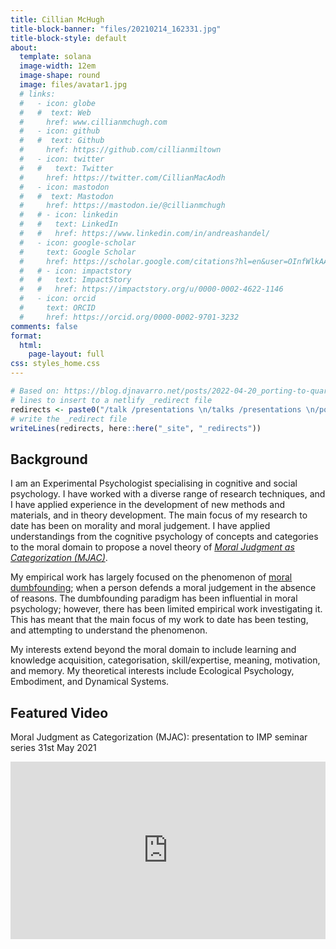 ```yaml
---
title: Cillian McHugh
title-block-banner: "files/20210214_162331.jpg"
title-block-style: default
about:
  template: solana
  image-width: 12em
  image-shape: round
  image: files/avatar1.jpg
  # links:
  #   - icon: globe
  #   #  text: Web
  #     href: www.cillianmchugh.com
  #   - icon: github
  #   #  text: Github
  #     href: https://github.com/cillianmiltown
  #   - icon: twitter
  #   #   text: Twitter
  #     href: https://twitter.com/CillianMacAodh
  #   - icon: mastodon
  #   #  text: Mastodon
  #     href: https://mastodon.ie/@cillianmchugh
  #   # - icon: linkedin
  #   #   text: LinkedIn
  #   #   href: https://www.linkedin.com/in/andreashandel/
  #   - icon: google-scholar
  #     text: Google Scholar
  #     href: https://scholar.google.com/citations?hl=en&user=OInfWlkAAAAJ
  #   # - icon: impactstory
  #   #   text: ImpactStory
  #   #   href: https://impactstory.org/u/0000-0002-4622-1146
  #   - icon: orcid
  #     text: ORCID
  #     href: https://orcid.org/0000-0002-9701-3232
comments: false
format: 
  html:
    page-layout: full
css: styles_home.css
---
```


```r
# Based on: https://blog.djnavarro.net/posts/2022-04-20_porting-to-quarto/#netlify-redirects
# lines to insert to a netlify _redirect file
redirects <- paste0("/talk /presentations \n/talks /presentations \n/post /posts")
# write the _redirect file
writeLines(redirects, here::here("_site", "_redirects"))

```


## Background


I am an Experimental Psychologist specialising in cognitive and social psychology. I have worked with a diverse range of research techniques, and I have applied experience in the development of new methods and materials, and in theory development. The main focus of my research to date has been on morality and moral judgement. I have applied understandings from the cognitive psychology of concepts and categories to the moral domain to propose a novel theory of [*Moral Judgment as Categorization (MJAC)*](https://www.cillianmchugh.com/publication/moral-judgment-as-categorization). 

My empirical work has largely focused on the phenomenon of [moral dumbfounding](https://www.cillianmchugh.com/publication/searching-for-moral-dumbfounding/); when a person defends a moral judgement in the absence of reasons. The dumbfounding paradigm has been influential in moral psychology; however, there has been limited empirical work investigating it. This has meant that the main focus of my work to date has been testing, and attempting to understand the phenomenon.

My interests extend beyond the moral domain to include learning and knowledge acquisition, categorisation, skill/expertise, meaning, motivation, and memory. My theoretical interests include Ecological Psychology, Embodiment, and Dynamical Systems.

<a rel="me" href="https://mastodon.ie/@cillianmchugh"></a>

## Featured Video

Moral Judgment as Categorization (MJAC): presentation to IMP seminar series 31st May 2021

```{=html}
<div>
  <div style="position:relative;padding-top:56.25%;">
    <iframe src="https://www.youtube.com/embed/VZahP87TCqE" frameborder="0" allowfullscreen
      style="position:absolute;top:0;left:0;width:100%;height:100%;"></iframe>
  </div>
</div>
```



```{=html}

<link rel="stylesheet" href="https://cdn.jsdelivr.net/gh/jpswalsh/academicons@1/css/academicons.min.css">

<br>

<br>

<p align="center" style="fontsize: 40px">

<a href="https://mastodon.ie/@cillianmchugh"><i class="fa-brands fa-mastodon fa-2x" title="Mastodon" aria-hidden="true"></i></a>
<a href="https://twitter.com/CillianMacAodh"><i class="fa-brands fa-twitter fa-2x" title="Twitter" aria-hidden="true"></i></a>
<a href="https://github.com/cillianmiltown"><i class="fa-brands fa-github fa-2x" title="GitHub" aria-hidden="true"></i></a>
<a href="https://www.researchgate.net/profile/Cillian_Mchugh2"><i class="ai ai-researchgate ai-2x" title="ResearchGate" aria-hidden="true"></i></a>
<a href="https://limerick.academia.edu/CillianMcHugh"><i class="ai ai-academia ai-2x" title="Academia" aria-hidden="true"></i></a>
<a href="https://scholar.google.com/citations?hl=en&user=OInfWlkAAAAJ"><i class="ai ai-google-scholar ai-2x"></i></a>
<br>
<a href="https://orcid.org/0000-0002-9701-3232"><i class="ai ai-orcid ai-2x"></i></a>
<a href="http://mchugh.socialpsychology.org/"><i class="ai ai-scirate ai-2x"></i></a>
<a href="https://raw.githubusercontent.com/cillianmiltown/website_quarto/main/files/CV.pdf"><i class="ai ai-cv ai-2x"></i></a>

</p>
```
